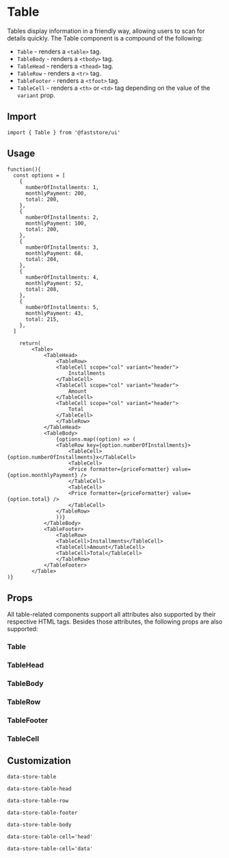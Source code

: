
# Table

Tables display information in a friendly way, allowing users to scan for details quickly. The Table component is a compound of the following:

- `Table` -  renders a `<table>` tag.
- `TableBody` - renders a `<tbody>` tag.
- `TableHead` - renders a `<thead>` tag.
- `TableRow` - renders a `<tr>` tag.
- `TableFooter` - renders a `<tfoot>` tag.
- `TableCell` - renders a `<th>` or `<td>` tag depending on the value of the `variant` prop.

## Import

```tsx
import { Table } from '@faststore/ui'
```

## Usage

```tsx live
function(){
  const options = [
    {
      numberOfInstallments: 1,
      monthlyPayment: 200,
      total: 200,
    },
    {
      numberOfInstallments: 2,
      monthlyPayment: 100,
      total: 200,
    },
    {
      numberOfInstallments: 3,
      monthlyPayment: 68,
      total: 204,
    },
    {
      numberOfInstallments: 4,
      monthlyPayment: 52,
      total: 208,
    },
    {
      numberOfInstallments: 5,
      monthlyPayment: 43,
      total: 215,
    },
  ]

    return(
        <Table>
            <TableHead>
                <TableRow>
                <TableCell scope="col" variant="header">
                    Installments
                </TableCell>
                <TableCell scope="col" variant="header">
                    Amount
                </TableCell>
                <TableCell scope="col" variant="header">
                    Total
                </TableCell>
                </TableRow>
            </TableHead>
            <TableBody>
                {options.map((option) => (
                <TableRow key={option.numberOfInstallments}>
                    <TableCell>{option.numberOfInstallments}x</TableCell>
                    <TableCell>
                    <Price formatter={priceFormatter} value={option.monthlyPayment} />
                    </TableCell>
                    <TableCell>
                    <Price formatter={priceFormatter} value={option.total} />
                    </TableCell>
                </TableRow>
                ))}
            </TableBody>
            <TableFooter>
                <TableRow>
                <TableCell>Installments</TableCell>
                <TableCell>Amount</TableCell>
                <TableCell>Total</TableCell>
                </TableRow>
            </TableFooter>
        </Table>
)}
```

## Props

All table-related components support all attributes also supported by their respective HTML tags. Besides those attributes, the following props are also supported:

### Table

<PropsComponent
    name="testId"
    type= "string"
    description="ID to find this component in testing tools (e.g.: cypress, testing library, and jest)."
    defaultValue="store-table"
/>

### TableHead

<PropsComponent
    name="testId"
    type= "string"
    description="ID to find this component in testing tools (e.g.: cypress, testing library, and jest)."
    defaultValue="store-table-head"
/>

### TableBody

<PropsComponent
    name="testId"
    type= "string"
    description="ID to find this component in testing tools (e.g.: cypress, testing library, and jest)."
    defaultValue="store-table-body"
/>

### TableRow

<PropsComponent
    name="testId"
    type= "string"
    description="ID to find this component in testing tools (e.g.: cypress, testing library, and jest)."
    defaultValue="store-table-row"
/>

### TableFooter

<PropsComponent
    name="testId"
    type= "string"
    description="ID to find this component in testing tools (e.g.: cypress, testing library, and jest)."
    defaultValue="store-table-footer"
/>

### TableCell

<PropsComponent
    name="variant"
    type= "string"
    description="Specify if this component should be rendered as a header (<th>) or as a data cell (<td>)."
    defaultValue="data"
    possibleValues="data | header"
/>
<PropsComponent
    name="scope"
    type= "string"
    description="	Defines the cells that the header element (<th>) relates to.."
    possibleValues="col | row | rowgroup | colgroup"
/>
<PropsComponent
    name="testId"
    type= "string"
    description="ID to find this component in testing tools (e.g.: cypress, testing library, and jest)."
    defaultValue="store-table-cell"
/>

## Customization 

`data-store-table`

`data-store-table-head`

`data-store-table-row`

`data-store-table-footer`

`data-store-table-body`

`data-store-table-cell='head'`

`data-store-table-cell='data'`